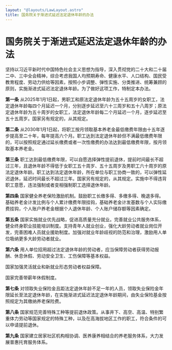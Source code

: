 ```yaml
---
layout: "@layouts/LawLayout.astro"
title: 国务院关于渐进式延迟法定退休年龄的办法
---
```

# 国务院关于渐进式延迟法定退休年龄的办法

坚持以习近平新时代中国特色社会主义思想为指导，深入贯彻党的二十大和二十届二中、三中全会精神，综合考虑我国人均预期寿命、健康水平、人口结构、国民受教育程度、劳动力供给等因素，按照小步调整、弹性实施、分类推进、统筹兼顾的原则，实施渐进式延迟法定退休年龄。为了做好这项工作，特制定本办法。

**第一条** 从2025年1月1日起，男职工和原法定退休年龄为五十五周岁的女职工，法定退休年龄每四个月延迟一个月，分别逐步延迟至六十三周岁和五十八周岁；原法定退休年龄为五十周岁的女职工，法定退休年龄每二个月延迟一个月，逐步延迟至五十五周岁。国家另有规定的，从其规定。

**第二条** 从2030年1月1日起，将职工按月领取基本养老金最低缴费年限由十五年逐步提高至二十年，每年提高六个月。职工达到法定退休年龄但不满最低缴费年限的，可以按照规定通过延长缴费或者一次性缴费的办法达到最低缴费年限，按月领取基本养老金。

**第三条** 职工达到最低缴费年限，可以自愿选择弹性提前退休，提前时间最长不超过三年，且退休年龄不得低于女职工五十周岁、五十五周岁及男职工六十周岁的原法定退休年龄。职工达到法定退休年龄，所在单位与职工协商一致的，可以弹性延迟退休，延迟时间最长不超过三年。国家另有规定的，从其规定。实施中不得违背职工意愿，违法强制或者变相强制职工选择退休年龄。

**第四条** 国家健全养老保险激励机制。鼓励职工长缴多得、多缴多得、晚退多得。基础养老金计发比例与个人累计缴费年限挂钩，基础养老金计发基数与个人实际缴费挂钩，个人账户养老金根据个人退休年龄、个人账户储存额等因素确定。

**第五条** 国家实施就业优先战略，促进高质量充分就业。完善就业公共服务体系，健全终身职业技能培训制度。支持青年人就业创业，强化大龄劳动者就业岗位开发，完善困难人员就业援助制度。加强对就业年龄歧视的防范和治理，激励用人单位吸纳更多大龄劳动者就业。

**第六条** 用人单位招用超过法定退休年龄的劳动者，应当保障劳动者获得劳动报酬、休息休假、劳动安全卫生、工伤保障等基本权益。

国家加强灵活就业和新就业形态劳动者权益保障。

国家完善带薪年休假制度。

**第七条** 对领取失业保险金且距法定退休年龄不足一年的人员，领取失业保险金年限延长至法定退休年龄，在实施渐进式延迟法定退休年龄期间，由失业保险基金按照规定为其缴纳养老保险费。

**第八条** 国家规范完善特殊工种等提前退休政策。从事井下、高空、高温、特别繁重体力劳动等国家规定的特殊工种，以及在高海拔地区工作的职工，符合条件的可以申请提前退休。

**第九条** 国家建立居家社区机构相协调、医养康养相结合的养老服务体系，大力发展普惠托育服务体系。